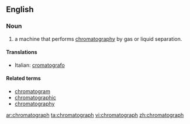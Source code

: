 ==English==

===Noun===
{{en-noun}}

# {{analytical chemistry}} a machine that performs [[chromatography]] by gas or liquid separation.

====Translations====
{{top}}
*Italian: [[cromatografo]] {{m}}
{{mid}}

{{bottom}}

====Related terms====
*[[chromatogram]]
*[[chromatographic]]
*[[chromatography]]

[[ar:chromatograph]]
[[ta:chromatograph]]
[[vi:chromatograph]]
[[zh:chromatograph]]